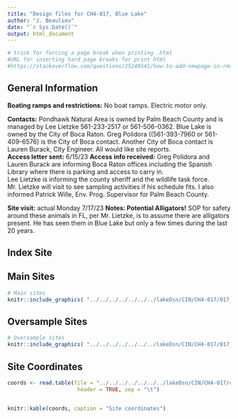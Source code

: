 ```yaml
---
title: "Design files for CH4-017, Blue Lake"
author: "J. Beaulieu"
date: "`r Sys.Date()`"
output: html_document
---
```


```r
# trick for forcing a page break when printing .html
#URL for inserting hard page breaks for print html
#https://stackoverflow.com/questions/25240541/how-to-add-newpage-in-rmarkdown-in-a-smart-way
```
## General Information
**Boating ramps and  restrictions:**	No boat ramps.  Electric motor only.

**Contacts:**	Pondhawk Natural Area is owned by Palm Beach County and is managed by Lee Lietzke 561-233-2517 or 561-506-0362.
Blue Lake is owned by the City of Boca Raton.  Greg Polidora ((561-393-7960 or 561-409-6576) is the City of Boca contact.
Another City of Boca contact is Lauren Burack, City Engineer.  All would like site reports.  
**Access letter sent:**	6/15/23
**Access info received:**	Greg Polidora and Lauren Burack are informing Boca Raton offices including the Spanish Library where there is parking and access to carry in.  
Lee Lietzke is informing the county sheriff and the wildlife task force.  Mr. Lietzke will visit to see sampling activities if his schedule fits.  I also informed Patrick Wille, Env. Prog. Supervisor for Palm Beach County.  


**Site visit:** actual	Monday 7/17/23
**Notes:	Potential Alligators!**  SOP for safety around these animals in FL, per Mr. Lietzke, is to assume there are alligators present.  He has seen them in Blue Lake but only a few times during the last 20 years.  


## Index Site


## Main Sites
```r
# Main sites
knitr::include_graphics( "../../../../../../../lakeDsn/CIN/CH4-017/017_Main.png")
```
<P style="page-break-before: always">
  
  

## Oversample Sites
```r
# Oversample sites
knitr::include_graphics( "../../../../../../../lakeDsn/CIN/CH4-017/017_Over.png")
```

<P style="page-break-before: always">
## Site Coordinates
```r

coords <- read.table(file = "../../../../../../../lakeDsn/CIN/CH4-017/ch4_017Sites.txt",
                      header = TRUE, sep = "\t")


knitr::kable(coords, caption = "Site coordinates")
```